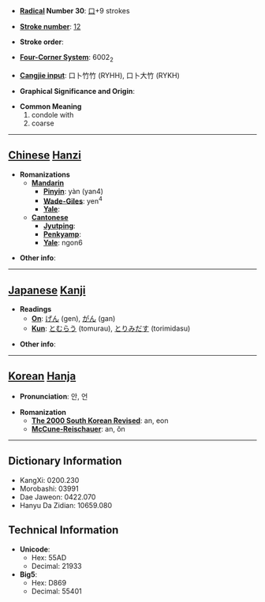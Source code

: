 * '''[[Wiktionary:Chinese radical index| Radical]] Number 30''': [[Wiktionary:Chinese radical index 口|口]]+9 strokes

* '''[[Wiktionary:Chinese total strokes index|Stroke number]]''': [[Wiktionary:Chinese total strokes index 12|12]]

* '''Stroke order''': 

* '''[[Wiktionary:Chinese four corner index|Four-Corner System]]''': 6002<sub>2</sub>

* '''[[Wiktionary:Chinese Cangjie index|Cangjie input]]''': 口卜竹竹 (RYHH), 口卜大竹 (RYKH)

* '''Graphical Significance and Origin''': 

* '''Common Meaning'''
*#condole with
*# coarse


----

== [[Chinese]] [[Hanzi]] ==

* '''Romanizations'''
** '''[[Mandarin]]'''
*** '''[[Pinyin]]''': yàn (yan4)
*** '''[[Wade-Giles]]''': yen<sup>4</sup>
*** '''[[Yale]]''': 
** '''[[Cantonese]]'''
*** '''[[Jyutping]]''':
*** '''[[Penkyamp]]''': 
*** '''[[Yale]]''': ngon6

* '''Other info''': 

----

== [[Japanese]] [[Kanji]] ==

* '''Readings'''
** '''[[On]]''': [[げん]] (gen), [[がん]] (gan)
** '''[[Kun]]''': [[とむらう]] (tomurau), [[とりみだす]] (torimidasu)

* '''Other info''':  

----

== [[Korean]] [[Hanja]] ==

* '''Pronunciation''': 안, 언

* '''Romanization'''
** '''[[The 2000 South Korean Revised Romanization|The 2000 South Korean Revised]]''': an, eon
** '''[[McCune-Reischauer]]''': an, ŏn

----

== Dictionary Information ==

* KangXi: 0200.230
* Morobashi: 03991
* Dae Jaweon: 0422.070
* Hanyu Da Zidian: 10659.080

== Technical Information ==

* '''Unicode''':
** Hex: 55AD
** Decimal: 21933
* '''Big5''':
** Hex: D869
** Decimal: 55401